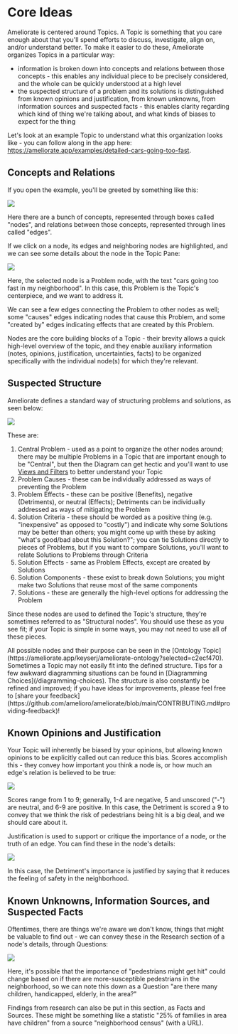 
# Core Ideas

Ameliorate is centered around Topics. A Topic is something that you care enough about that you'll spend efforts to discuss, investigate, align on, and/or understand better. To make it easier to do these, Ameliorate organizes Topics in a particular way:

- information is broken down into concepts and relations between those concepts - this enables any individual piece to be precisely considered, and the whole can be quickly understood at a high level
- the suspected structure of a problem and its solutions is distinguished from known opinions and justification, from known unknowns, from information sources and suspected facts - this enables clarity regarding which kind of thing we're talking about, and what kinds of biases to expect for the thing

Let's look at an example Topic to understand what this organization looks like - you can follow along in the app here: https://ameliorate.app/examples/detailed-cars-going-too-fast.

## Concepts and Relations

If you open the example, you'll be greeted by something like this:

<Image
  src="https://github.com/amelioro/ameliorate/assets/13872370/447156bb-b9bb-4f54-8526-ec1fece1f582"
  width={995}
  height={695}
/>

Here there are a bunch of concepts, represented through boxes called "nodes", and relations between those concepts, represented through lines called "edges".

If we click on a node, its edges and neighboring nodes are highlighted, and we can see some details about the node in the Topic Pane:

<Image
  src="https://github.com/amelioro/ameliorate/assets/13872370/eb4c4001-bf0e-44b5-91bd-0a1d1e6ba989"
  width={1187}
  height={539}
/>

Here, the selected node is a Problem node, with the text "cars going too fast in my neighborhood". In this case, this Problem is the Topic's centerpiece, and we want to address it.

We can see a few edges connecting the Problem to other nodes as well; some "causes" edges indicating nodes that cause this Problem, and some "created by" edges indicating effects that are created by this Problem.

Nodes are the core building blocks of a Topic - their brevity allows a quick high-level overview of the topic, and they enable auxiliary information (notes, opinions, justification, uncertainties, facts) to be organized specifically with the individual node(s) for which they're relevant.

## Suspected Structure

Ameliorate defines a standard way of structuring problems and solutions, as seen below:

<Image
  src="https://github.com/amelioro/ameliorate/assets/13872370/7fed8ba6-75d4-40fe-8e3a-6dccc57ac7ca"
  width={1180}
  height={695}
/>

These are:

1. Central Problem - used as a point to organize the other nodes around; there may be multiple Problems in a Topic that are important enough to be "Central", but then the Diagram can get hectic and you'll want to use [Views and Filters](/features/views-and-filters) to better understand your Topic
2. Problem Causes - these can be individually addressed as ways of preventing the Problem
3. Problem Effects - these can be positive (Benefits), negative (Detriments), or neutral (Effects); Detriments can be individually addressed as ways of mitigating the Problem
4. Solution Criteria - these should be worded as a positive thing (e.g. "inexpensive" as opposed to "costly") and indicate why some Solutions may be better than others; you might come up with these by asking "what's good/bad about this Solution?"; you can tie Solutions directly to pieces of Problems, but if you want to compare Solutions, you'll want to relate Solutions to Problems through Criteria
5. Solution Effects - same as Problem Effects, except are created by Solutions
6. Solution Components - these exist to break down Solutions; you might make two Solutions that reuse most of the same components
7. Solutions - these are generally the high-level options for addressing the Problem

Since these nodes are used to defined the Topic's structure, they're sometimes referred to as "Structural nodes". You should use these as you see fit; if your Topic is simple in some ways, you may not need to use all of these pieces.

<Callout type="info">
  All possible nodes and their purpose can be seen in the [Ontology
  Topic](https://ameliorate.app/keyserj/ameliorate-ontology?selected=c2ecf470).
</Callout>

<Callout type="warning">
  Sometimes a Topic may not easily fit into the defined structure. Tips for a few awkward
  diagramming situations can be found in [Diagramming Choices](/diagramming-choices). The structure
  is also constantly be refined and improved; if you have ideas for improvements, please feel free
  to [share your
  feedback](https://github.com/amelioro/ameliorate/blob/main/CONTRIBUTING.md#providing-feedback)!
</Callout>

## Known Opinions and Justification

Your Topic will inherently be biased by your opinions, but allowing known opinions to be explicitly called out can reduce this bias. Scores accomplish this - they convey how important you think a node is, or how much an edge's relation is believed to be true:

<Image
  src="https://github.com/amelioro/ameliorate/assets/13872370/ee1dca28-9b65-451e-bedb-48fc17fe8b19"
  width={496}
  height={332}
/>

Scores range from 1 to 9; generally, 1-4 are negative, 5 and unscored ("-") are neutral, and 6-9 are positive. In this case, the Detriment is scored a 9 to convey that we think the risk of pedestrians being hit is a big deal, and we should care about it.

Justification is used to support or critique the importance of a node, or the truth of an edge. You can find these in the node's details:

<Image
  src="https://github.com/amelioro/ameliorate/assets/13872370/403c9a67-f19f-4163-a174-83693dba5e0b"
  width={732}
  height={615}
/>

In this case, the Detriment's importance is justified by saying that it reduces the feeling of safety in the neighborhood.

## Known Unknowns, Information Sources, and Suspected Facts

Oftentimes, there are things we're aware we don't know, things that might be valuable to find out - we can convey these in the Research section of a node's details, through Questions:

<Image
  src="https://github.com/amelioro/ameliorate/assets/13872370/94c0e6c1-b108-40b7-8961-7549e4ac95f3"
  width={434}
  height={695}
/>

Here, it's possible that the importance of "pedestrians might get hit" could change based on if there are more-susceptible pedestrians in the neighborhood, so we can note this down as a Question "are there many children, handicapped, elderly, in the area?"

Findings from research can also be put in this section, as Facts and Sources. These might be something like a statistic "25% of families in area have children" from a source "neighborhood census" (with a URL).

